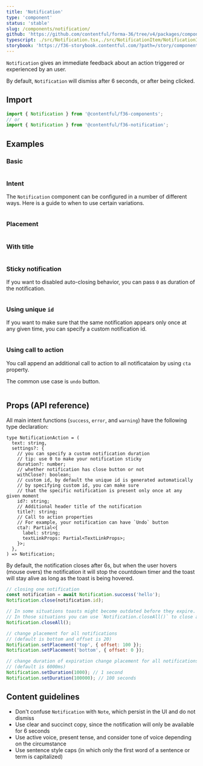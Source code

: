 ```yaml
---
title: 'Notification'
type: 'component'
status: 'stable'
slug: /components/notification/
github: 'https://github.com/contentful/forma-36/tree/v4/packages/components/notification'
typescript: ./src/Notification.tsx,./src/NotificationItem/NotificationItem.tsx,./src/NotificationItem/NotificationItemContainer.tsx,./src/NotificationsManager/NotificationsManager.tsx
storybook: 'https://f36-storybook.contentful.com/?path=/story/components-notification--basic'
---
```


`Notification` gives an immediate feedback about an action triggered or experienced by an user.

By default, `Notification` will dismiss after 6 seconds, or after being clicked.

## Import

```js static=true
import { Notification } from '@contentful/f36-components';
// or
import { Notification } from '@contentful/f36-notification';
```

## Examples

### Basic

```jsx file=examples/NotificationBasicExample.tsx

```

### Intent

The `Notification` component can be configured in a number of different ways. Here is a guide to when to use certain variations.

```jsx file=examples/NotificationIntentsExample.tsx

```

### Placement

```jsx file=examples/NotificationPlacementExample.tsx

```

### With title

```jsx file=examples/NotificationTitleExample.tsx

```

### Sticky notification

If you want to disabled auto-closing behavior, you can pass `0` as duration of the notification.

```jsx file=examples/NotificationStickyExample.tsx

```

### Using unique `id`

If you want to make sure that the same notification appears only once at any given time, you can specify a custom notification id.

```jsx file=examples/NotificationUniqueIdExample.tsx

```

### Using call to action

You call append an additional call to action to all notificataion by using `cta` property.

The common use case is `undo` button.

```jsx file=examples/NotificationCtaExample.tsx

```

## Props (API reference)

All main intent functions (`success`, `error`, and `warning`) have the following type declaration:

```tsx static=true
type NotificationAction = (
  text: string,
  settings?: {
    // you can specify a custom notification duration
    // tip: use 0 to make your notification sticky
    duration?: number;
    // whether notification has close button or not
    withClose?: boolean;
    // custom id, by default the unique id is generated automatically
    // by specifying custom id, you can make sure
    // that the specific notification is present only once at any given moment
    id?: string;
    // Additional header title of the notification
    title?: string;
    // Call to action properties
    // For example, your notification can have `Undo` button
    cta?: Partial<{
      label: string;
      textLinkProps: Partial<TextLinkProps>;
    }>;
  },
) => Notification;
```

By default, the notification closes after 6s, but when the user hovers (mouse overs) the notification it will stop the countdown timer and the toast will stay alive as long as the toast is being hovered.

```jsx static=true
// closing one notification
const notification = await Notification.success('hello');
Notification.close(notification.id);

// In some situations toasts might become outdated before they expire.
// In those situations you can use `Notification.closeAll()` to close all open toasts.
Notification.closeAll();

// change placement for all notifications
// (default is bottom and offset is 20)
Notification.setPlacement('top', { offset: 100 });
Notification.setPlacement('bottom', { offset: 0 });

// change duration of expiration change placement for all notifications
// (default is 6000ms)
Notification.setDuration(1000); // 1 second
Notification.setDuration(100000); // 100 seconds
```

## Content guidelines

- Don't confuse `Notification` with `Note`, which persist in the UI and do not dismiss
- Use clear and succinct copy, since the notification will only be available for 6 seconds
- Use active voice, present tense, and consider tone of voice depending on the circumstance
- Use sentence style caps (in which only the first word of a sentence or term is capitalized)
